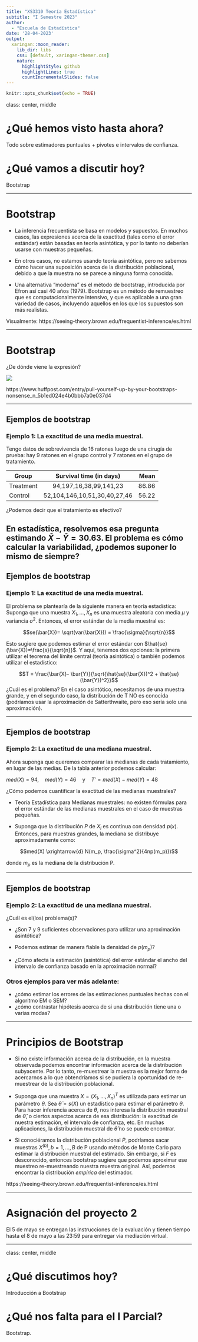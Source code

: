 ```yaml
---
title: "XS3310 Teoría Estadística"
subtitle: "I Semestre 2023"
author:
  - "Escuela de Estadística"
date: '28-04-2023'
output:
  xaringan::moon_reader:
    lib_dir: libs
    css: [default, xaringan-themer.css]
    nature:
      highlightStyle: github
      highlightLines: true
      countIncrementalSlides: false
---
```



```r
knitr::opts_chunk$set(echo = TRUE)
```

class: center, middle


# ¿Qué hemos visto hasta ahora?

Todo sobre estimadores puntuales + pivotes e intervalos de confianza.

# ¿Qué vamos a discutir hoy?

Bootstrap

---
		
# Bootstrap

* La inferencia frecuentista se basa en modelos y supuestos. En muchos casos, las expresiones acerca de la exactitud (tales como el error estándar) están basadas en teoría asintótica, y por lo tanto no deberían usarse con muestras pequeñas.

* En otros casos, no estamos usando teoría asintótica, pero no sabemos cómo hacer una suposición acerca de la distribución poblacional, debido a que la muestra no se parece a ninguna forma conocida.

* Una alternativa "moderna" es el método de bootstrap, introducida por Efron así casi 40 años (1979). Bootstrap es un método de remuestreo que es computacionalmente intensivo, y que es aplicable a una gran variedad de casos, incluyendo aquellos en los que los supuestos son más realistas. 

Visualmente:
https://seeing-theory.brown.edu/frequentist-inference/es.html


---

# Bootstrap

¿De dónde viene la expresión?


![](https://img.huffingtonpost.com/asset/5b6b3f1f2000002d00349e9d.jpeg?cache=92vfjlaeaf&ops=scalefit_720_noupscale)

https://www.huffpost.com/entry/pull-yourself-up-by-your-bootstraps-nonsense_n_5b1ed024e4b0bbb7a0e037d4

---

## Ejemplos de bootstrap

### Ejemplo 1: La exactitud de una media muestral.

Tengo datos de sobrevivencia de 16 ratones luego de una cirugía de prueba: hay 9 ratones en el grupo control y 7 ratones en el grupo de tratamiento. 

| Group         | Survival time (in days)      | Mean  |
| ------------- |:----------------------------:| -----:|
| Treatment     | 94,197,16,38,99,141,23       | 86.86 |
| Control       | 52,104,146,10,51,30,40,27,46 | 56.22 |

¿Podemos decir que el tratamiento es efectivo?

En estadística, resolvemos esa pregunta estimando $\bar{X}- \bar{Y} = 30.63$. El problema es cómo calcular la variabilidad, ¿podemos suponer lo mismo de siempre?
---

## Ejemplos de bootstrap

### Ejemplo 1: La exactitud de una media muestral.

El problema se plantearía de la siguiente manera en teoría estadística: Suponga que una muestra $X_1, \dots, X_n$ es una muestra aleatoria con media $\mu$ y variancia $\sigma^2$. Entonces, el error estándar de la media muestral es: 

$$se(\bar{X})= \sqrt(var(\bar{X})) = \frac{\sigma}{\sqrt{n}}$$ 

Esto sugiere que podemos estimar el error estándar con $\hat{se}(\bar{X})=\frac{s}{\sqrt{n}}$. Y aquí, tenemos dos opciones: la primera utilizar el teorema del límite central (teoría asintótica) o también podemos utilizar el estadístico:

$$T = \frac{\bar{X}- \bar{Y}}{\sqrt{\hat{se}(\bar{X})^2 + \hat{se}(\bar{Y})^2}}$$
¿Cuál es el problema? En el caso asintótico, necesitamos de una muestra grande, y en el segundo caso, la distribución de T NO es conocida (podríamos usar la aproximación de Satterthwaite, pero eso sería solo una aproximación).

---

## Ejemplos de bootstrap

### Ejemplo 2: La exactitud de una mediana muestral.

Ahora suponga que queremos comparar las medianas de cada tratamiento, en lugar de las medias. De la tabla anterior podemos calcular:

$med(X) = 94, \quad med(Y)=46 \quad \text{y} \quad T'= med(X) - med(Y)= 48$

¿Cómo podemos cuantificar la exactitud de las medianas muestrales?

* Teoría Estadística para Medianas muestrales: no existen fórmulas para el error estándar de las medianas muestrales en el caso de muestras pequeñas. 

* Suponga que la distribución $P$ de $X_i$ es continua con densidad $p(x)$. Entonces, para muestras grandes, la mediana se distribuye aproximadamente como:

$$med(X) \xrightarrow{d} N(m_p, \frac{\sigma^2}{4np(m_p)})$$

donde $m_p$ es la mediana de la distribución P.


---

## Ejemplos de bootstrap

### Ejemplo 2: La exactitud de una mediana muestral.

¿Cuál es el(los) problema(s)?

* ¿Son 7 y 9 suficientes observaciones para utilizar una aproximación asintótica?

* Podemos estimar de manera fiable la densidad de $p(m_p)$?

* ¿Cómo afecta la estimación (asintótica) del error estándar el ancho del intervalo de confianza basado en la aproximación normal?


### Otros ejemplos para ver más adelante: 

* ¿cómo estimar los errores de las estimaciones puntuales hechas con el algoritmo EM o SEM? 
* ¿cómo contrastar hipótesis acerca de si una distribución tiene una o varias modas?

---

# Principios de Bootstrap

* Si no existe información acerca de la distribución, en la muestra observada podemos encontrar información acerca de la distribución subyacente. Por lo tanto, re-muestrear la muestra es la mejor forma de acercarnos a lo que obtendríamos si se pudiera la oportunidad de re-muestrear de la distribución poblacional.

* Suponga que una muestra $X = (X_1, \dots, X_n)^T$ es utilizada para estimar un parámetro $\theta$. Sea $\hat{\theta}= s(X)$ un estadístico para estimar el parámetro $\theta$. Para hacer inferencia acerca de $\theta$, nos interesa la distribución muestral de $\hat{\theta}$, o ciertos aspectos acerca de esa distribución: la exactitud de nuestra estimación, el intervalo de confianza, etc. En muchas aplicaciones, la distribución muestral de $\hat{\theta}$ no se puede encontrar.

* Si conociéramos la distribución poblacional $P$, podríamos sacar muestras $X^{(b)}, b=1,\dots,B$ de P usando métodos de Monte Carlo para estimar la distribución muestral del estimado. Sin embargo, si $F$ es desconocido, entonces bootstrap sugiere que podemos aproximar ese muestreo re-muestreando nuestra muestra original. Así, podemos encontrar la distribución *empírica* del estimador.

https://seeing-theory.brown.edu/frequentist-inference/es.html

---

# Asignación del proyecto 2

El 5 de mayo se entregan las instrucciones de la evaluación y tienen tiempo hasta el 8 de mayo a las 23:59 para entregar vía mediación virtual.

---
class: center, middle

# ¿Qué discutimos hoy?

Introducción a Bootstrap

# ¿Qué nos falta para el I Parcial?

Bootstrap.

